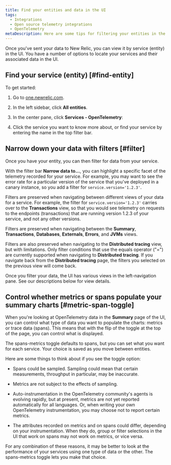 ```yaml
---
title: Find your entities and data in the UI
tags:
  - Integrations
  - Open source telemetry integrations
  - OpenTelemetry
metaDescription: Here are some tips for filtering your entities in the New Relic UI.
---
```



Once you've sent your data to New Relic, you can view it by service (entity) in the UI. You have a number of options to locate your services and their associated data in the UI.

## Find your service (entity) [#find-entity]

To get started:

1. Go to [one.newrelic.com](https://one.newrelic.com).

2. In the left sidebar, click **All entities**.

3. In the center pane, click **Services - OpenTelemetry**:

3. Click the service you want to know more about, or find your service by entering the name in the top filter bar.

## Narrow down your data with filters [#filter]

Once you have your entity, you can then filter for data from your service.

With the filter bar **Narrow data to...**, you can highlight a specific facet of the telemetry recorded for your service. For example, you may want to see the error rate for a particular version of the service that you've deployed in a canary instance, so you add a filter for `service.version='1.2.3'`.

Filters are preserved when navigating between different views of your data for a service. For example, the filter for `service.version='1.2.3'` carries over to the **Transactions** view, so that you would see telemetry on requests to the endpoints (transactions) that are running version 1.2.3 of your service, and not any other versions.

Filters are preserved when navigating between the **Summary**, **Transactions**, **Databases**, **Externals**, **Errors**, and **JVMs** views.

Filters are also preserved when navigating to the **Distributed tracing** view, but with limitations. Only filter conditions that use the equals operator ("=") are currently supported when navigating to **Distributed tracing**. If you navigate back from the **Distributed tracing** page, the filters you selected on the previous view will come back.

Once you filter your data, the UI has various views in the left-navigation pane. See our descriptions below for view details.

## Control whether metrics or spans populate your summary charts [#metric-span-toggle] 

When you're looking at OpenTelemetry data in the **Summary** page of the UI, you can control what type of data you want to populate the charts: metrics or trace data (spans). This means that with the flip of the toggle at the top of the page, you can control what is displayed.

The spans-metrics toggle defaults to spans, but you can set what you want for each service. Your choice is saved as you move between entities.

Here are some things to think about if you see the toggle option:

  * Spans could be sampled. Sampling could mean that certain measurements, throughput in particular, may be inaccurate.

  * Metrics are not subject to the effects of sampling.

  * Auto-instrumentation in the OpenTelemetry community's agents is evolving rapidly, but at present, metrics are not yet reported automatically for all languages. Or, when writing your own OpenTelemetry instrumentation, you may choose not to report certain metrics.

  * The attributes recorded on metrics and on spans could differ, depending on your instrumentation. When they do, group or filter selections in the UI that work on spans may not work on metrics, or vice versa.

For any combination of these reasons, it may be better to look at the performance of your services using one type of data or the other. The spans-metrics toggle lets you make that choice.
